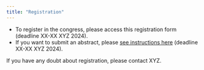 ```yaml
---
title: "Registration"
---
```


- To register in the congress, please access this registration form (deadline XX-XX XYZ 2024).
- If you want to submit an abstract, please [see instructions here](./abstract.html) (deadline XX-XX XYZ 2024).

If you have any doubt about registration, please contact XYZ.
